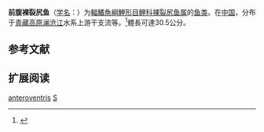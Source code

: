 {{Speciesbox
| name = 前腹裸裂尻鱼
| status = NE
| status_system = IUCN3.1
| image = 
| genus = Schizopygopsis
| species = anteroventris
| authority = Wu & Tsao, 1989
| synonyms = *''Schizopygopsis anteriventris''<br /><small>Wu & Tsao, 1989</small>
}}

'''前腹裸裂尻鱼'''（[[学名|学名]]：{{lang|la|''Schizopygopsis anteroventris''}}）为[[輻鰭魚綱|輻鰭魚綱]][[鯉形目|鯉形目]][[鲤科|鲤科]][[裸裂尻鱼属|裸裂尻鱼属]]的[[鱼类|鱼类]]。在[[中国|中国]]，分布于[[青藏高原|青藏高原]][[澜沧江|澜沧江]]水系上游干支流等。<ref name='id6247'>{{cite web| url =http://www.bioinfo.cn/db05/BjdwSpecies.php?action=view&id=6247| title =前腹裸裂尻鱼| work =中国动物物种编目数据库| publisher =中国科学院微生物研究所| author =中国科学院动物研究所| accessdate =2009-04-11| deadurl =yes| archiveurl =https://web.archive.org/web/20160305070320/http://www.bioinfo.cn/db05/BjdwSpecies.php?action=view&id=6247| archivedate =2016-03-05}}</ref>體長可達30.5公分。

== 参考文献 ==
{{reflist}}

== 扩展阅读 ==
{{refbegin}}
{{wikispecies-inline|Schizopygopsis anteroventris|前腹裸裂尻鱼}}
{{refend}}
{{Taxonbar|from=Q1040383}}

[[Category:裸裂尻鱼属|anteroventris]]
[[Category:1989年描述的鱼类|S]]


{{鯉形目小作品}}